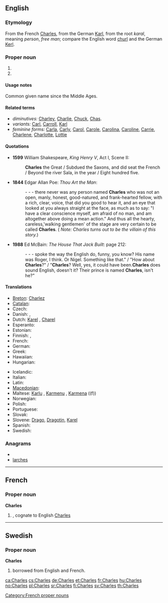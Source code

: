==English==

===Etymology===
From the French [[#French|Charles]], from the German [[Karl]], from the {{etyl|gem}} root ''karal'', meaning ''person'', ''free man''; compare the English word [[churl]] and the German [[Kerl]].

===Proper noun===
{{en-proper noun}}

# {{given name|male|from=Germanic}}
# {{surname|patronymic|from=given names}}

====Usage notes====
Common given name since the Middle Ages.

====Related terms====
* ''diminutives:'' [[Charley]], [[Charlie]], [[Chuck]], [[Chas]].
* ''variants:'' [[Carl]], [[Carroll]], [[Karl]]
* ''feminine forms:'' [[Carla]], [[Carly]], [[Carol]], [[Carole]], [[Carolina]], [[Caroline]], [[Carrie]], [[Charlene]], [[Charlotte]], [[Lottie]]

====Quotations====
* '''1599''' William Shakespeare, ''King Henry V'', Act I, Scene II:
*: '''Charles''' the Great / Subdued the Saxons, and did seat the French / Beyond the river Sala, in the year / Eight hundred five.
* '''1844''' Edgar Allan Poe: ''Thou Art the Man'':
*: - - - there never was any person named '''Charles''' who was not an open, manly, honest, good-natured, and frank-hearted fellow, with a rich, clear, voice, that did you good to hear it, and an eye that looked at you always straight at the face, as much as to say: "I have a clear conscience myself, am afraid of no man, and am altogether above doing a mean action." And thus all the hearty, careless,'walking gentlemen' of the stage are very certain to be called '''Charles'''. ( ''Note: Charles turns out to be the villain of this story.'')
* '''1988''' Ed McBain: ''The House That Jack Built'': page 212:
*: - - - spoke the way the English do, funny, you know? His name was Roger, I think. Or Nigel. Something like that." / "How about '''Charles'''?" / "'''Charles'''? Well, yes, it could have been.'''Charles''' does sound English, doesn't it? Their prince is named '''Charles''', isn't he?"

====Translations====
{{trans-top|given name}}
* [[Breton]]: [[Charlez]]
* [[Catalan]]: {{t+|ca|Carles|m}}
* Czech: {{t+|cs|Karel|m}}
* Danish: {{t-|da|Karl}}, {{t-|da|Carl|alt=Carl }}
* Dutch: [[Karel]] {{m}}, [[Charel]]
* Esperanto: {{t-|eo|Karlo|xs=Esperanto}}
* Estonian: {{t-|et|Kaarel}}
* Finnish: {{t+|fi|Kaarle}}, {{t+|fi|Kaarlo}}
* French: {{t+|fr|Charles}}
* German: {{t+|de|Karl}}
* Greek: {{t+|el|Κάρολος|m}}
* Hawaiian: {{tø|haw|Kale}}
* Hungarian: {{t+|hu|Károly}}
{{trans-mid}}
* Icelandic: {{t+|is|Karl}}
* Italian: {{t+|it|Carlo|m}}
* Latin: {{t+|la|Carolus}}
* [[Macedonian]]: {{t|mk|Чарлс|m|tr=Charls}}
* Maltese: [[Karlu]] {{m}}, [[Karmenu]] {{m}}, [[Karmena]] ((f))
* Norwegian: {{t+|no|Karl}}
* Polish: {{t+|pl|Karol|m}}
* Portuguese: {{t+|pt|Carlos|m}}
* Slovak: {{t-|sk|Karol|m}}
* Slovene: [[Drago]], [[Dragotin]], [[Karel]]
* Spanish: {{t+|es|Carlos|m}}
* Swedish: {{t+|sv|Karl}}
{{trans-bottom}}


===Anagrams===
* {{alphagram|acehlrs}}
* [[larches#English|larches]]


----

==French==

===Proper noun===
'''Charles''' {{m}}

# {{given name|male|lang=fr}}, cognate to  English [[Charles#English|Charles]]

[[Category:French proper nouns]]

----

==Swedish==

===Proper noun===
'''Charles'''

# {{given name|male|lang=sv}} borrowed from English and French.

[[ca:Charles]]
[[cs:Charles]]
[[de:Charles]]
[[et:Charles]]
[[fr:Charles]]
[[hu:Charles]]
[[no:Charles]]
[[pl:Charles]]
[[sr:Charles]]
[[fi:Charles]]
[[sv:Charles]]
[[th:Charles]]